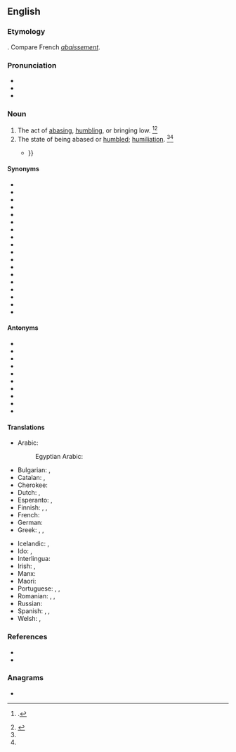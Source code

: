 ==English==

===Etymology===
{{suffix|en|abase|ment}}. Compare French ''[[abaissement]]''.

===Pronunciation===
* {{IPA|en|/əˈbeɪs.mənt/}}
* {{audio|en|en-us-abasement.ogg|Audio (US)}}
* {{rhymes|en|eɪsmənt}}

===Noun===
{{en-noun|~}}

# The act of [[abasing]], [[humbling]], or bringing low. {{defdate|Mid 16<sup>th</sup> century.}}<ref name=Chambers>{{R:CDOE|page=2}}.</ref><ref name=SOED>{{R:SOED5|page=2}}</ref>
# The state of being abased or [[humbled]]; [[humiliation]]. {{defdate|Mid 16<sup>th</sup> century}}<ref name=Chambers/><ref name=SOED/>
#* {{quote-book|en|year=2004|author={{w|Alan Hollinghurst}}|title={{w|The Line of Beauty}}|publisher=Bloomsbury|year_published=2005|chapter=17|passage=He was wearing cavalry twill trousers and a buff crew-neck sweater. The effect was of symbolic '''abasement''' mixed with military resolve {{...}}}}

====Synonyms====
{{rel-top|synonyms of "abasement"}}
* {{l|en|abjection}}
* {{l|en|debasement}}
* {{l|en|degeneracy}}
* {{l|en|degeneration}}
* {{l|en|degradation}}
* {{l|en|depravation}}
* {{l|en|depression}}
* {{l|en|deterioration}}
* {{l|en|discredit}}
* {{l|en|dishonor}}
* {{l|en|fall}}
* {{l|en|humiliation}}
* {{l|en|lowering}}
* {{l|en|perversion}}
* {{l|en|reduction}}
* {{l|en|shame}}
* {{l|en|subserviency}}
* {{l|en|vitiation}}
{{rel-bottom}}

====Antonyms====
{{rel-top|antonyms of "abasement"}}
* {{l|en|aggrandizement}}
* {{l|en|dignity}}
* {{l|en|elevation}}
* {{l|en|exaltation}}
* {{l|en|honor}}
* {{l|en|promotion}}
* {{l|en|reputation}}
* {{l|en|repute}}
* {{l|en|standing}}
* {{l|en|supremacy}}
{{rel-bottom}}

====Translations====
{{trans-top|the act of abasing}}
* Arabic: {{t|ar|ذُلّ|m}}
*: Egyptian Arabic: {{t|arz|ذل|m|tr=zull|sc=Arab}}
* Bulgarian: {{t+|bg|унижение}}, {{t+|bg|понижение}}
* Catalan: {{t+|ca|humiliació|f}}, {{t|ca|degradació|f}}
* Cherokee: {{t|chr|ᎡᎳᏗᎾᏅᎡᏁᎲ|sc=Cher}}
* Dutch: {{t+|nl|vernedering}}, {{t|nl|kleinering|m}}
* Esperanto: {{t|eo|malaltigo}}, {{t|eo|humiligo}}
* Finnish: {{t+|fi|alennus}}, {{t+|fi|alennustila}}, {{t+|fi|nöyryytys}}
* French: {{t+|fr|humiliation|f}}
* German: {{t+|de|Erniedrigung|f}}
* Greek: {{t+|el|εξευτελισμός|m|sc=Grek}}, {{t+|el|υποβίβαση|f|sc=Grek}}, {{t+|el|ταπείνωση|f|sc=Grek}}
{{trans-mid}}
* Icelandic: {{t|is|auðmýking|f}}, {{t|is|lítillækkun|f}}
* Ido: {{t+|io|abaso}}, {{t+|io|humiligo}}
* Interlingua: {{t+|ia|abassamento}}
* Irish: {{t|ga|náiriú|m}}, {{t|ga|uirísliú|m}}
* Manx: {{t|gv|injillid|m}}
* Maori: {{t|mi|whakamā}}
* Portuguese: {{t|pt|rebaixe}}, {{t+|pt|humilhação}}, {{t+|pt|aviltamento}}
* Romanian: {{t+|ro|înjosire|f}}, {{t+|ro|degradare|f}}, {{t+|ro|umilire|f}}
* Russian: {{t+|ru|униже́ние|n}}
* Spanish: {{t+|es|rebajamiento|m}}, {{t+|es|abatimiento|m}}, {{t+|es|humillación|m}}
* Welsh: {{t|cy|darostyngiad|m}}, {{t|cy|iselhad|m}}
{{trans-bottom}}

===References===
<references/>
* {{R:Century 1911}}
* {{R:Webster 1913}}

===Anagrams===
* {{anagrams|en|a=aabeemnst|entamebas}}